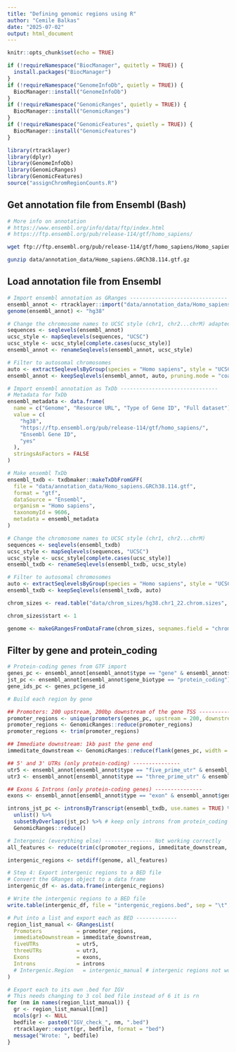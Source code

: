 ```yaml
---
title: "Defining genomic regions using R"
author: "Cemile Balkas"
date: "2025-07-02"
output: html_document
---
```


```r
knitr::opts_chunk$set(echo = TRUE)

if (!requireNamespace("BiocManager", quitetly = TRUE)) {
  install.packages("BiocManager")
}
if (!requireNamespace("GenomeInfoDb", quietly = TRUE)) {
  BiocManager::install("GenomeInfoDb")
}
if (!requireNamespace("GenomicRanges", quietly = TRUE)) {
  BiocManager::install("GenomicRanges")
}
if (!requireNamespace("GenomicFeatures", quietly = TRUE)) {
  BiocManager::install("GenomicFeatures")
}

library(rtracklayer)
library(dplyr)
library(GenomeInfoDb)
library(GenomicRanges)
library(GenomicFeatures)
source("assignChromRegionCounts.R")
```

## Get annotation file from Ensembl (Bash)

```bash
# More info on annotation
# https://www.ensembl.org/info/data/ftp/index.html
# https://ftp.ensembl.org/pub/release-114/gtf/homo_sapiens/

wget ftp://ftp.ensembl.org/pub/release-114/gtf/homo_sapiens/Homo_sapiens.GRCh38.114.gtf.gz -P data/annotation_data

gunzip data/annotation_data/Homo_sapiens.GRCh38.114.gtf.gz
```

## Load annotation file from Ensembl

```r
# Import ensembl annotation as GRanges -------------------------------
ensembl_annot <- rtracklayer::import("data/annotation_data/Homo_sapiens.GRCh38.114.gtf")
genome(ensembl_annot) <- "hg38"

# Change the chromosome names to UCSC style (chr1, chr2...chrM) adapted from: https://www.bioconductor.org/packages/release/bioc/vignettes/GenomeInfoDb/inst/doc/GenomeInfoDb.pdf
sequences <- seqlevels(ensembl_annot)
ucsc_style <- mapSeqlevels(sequences, "UCSC")
ucsc_style <- ucsc_style[complete.cases(ucsc_style)]
ensembl_annot <- renameSeqlevels(ensembl_annot, ucsc_style)

# Filter to autosomal chromosomes
auto <- extractSeqlevelsByGroup(species = "Homo sapiens", style = "UCSC", group = "auto")
ensembl_annot <- keepSeqlevels(ensembl_annot, auto, pruning.mode = "coarse")

# Import ensembl annotation as TxDb -------------------------------
# Metadata for TxDb
ensembl_metadata <- data.frame(
  name = c("Genome", "Resource URL", "Type of Gene ID", "Full dataset"),
  value = c(
    "hg38",
    "https://ftp.ensembl.org/pub/release-114/gtf/homo_sapiens/",
    "Ensembl Gene ID",
    "yes"
  ),
  stringsAsFactors = FALSE
)

# Make ensembl TxDb
ensembl_txdb <- txdbmaker::makeTxDbFromGFF(
  file = "data/annotation_data/Homo_sapiens.GRCh38.114.gtf",
  format = "gtf",
  dataSource = "Ensembl",
  organism = "Homo sapiens",
  taxonomyId = 9606,
  metadata = ensembl_metadata
)

# Change the chromosome names to UCSC style (chr1, chr2...chrM)
sequences <- seqlevels(ensembl_txdb)
ucsc_style <- mapSeqlevels(sequences, "UCSC")
ucsc_style <- ucsc_style[complete.cases(ucsc_style)]
ensembl_txdb <- renameSeqlevels(ensembl_txdb, ucsc_style)

# Filter to autosomal chromosomes
auto <- extractSeqlevelsByGroup(species = "Homo sapiens", style = "UCSC", group = "auto")
ensembl_txdb <- keepSeqlevels(ensembl_txdb, auto)
```


```r
chrom_sizes <- read.table("data/chrom_sizes/hg38.chr1_22.chrom.sizes", header = FALSE, col.names = c("chromosome", "length"))

chrom_sizes$start <- 1

genome <- makeGRangesFromDataFrame(chrom_sizes, seqnames.field = "chromosome", start.field = "start", end.field = "length")
```


## Filter by gene and protein_coding
```r
# Protein‐coding genes from GTF import
genes_pc <- ensembl_annot[ensembl_annot$type == "gene" & ensembl_annot$gene_biotype == "protein_coding"]
jst_pc <- ensembl_annot[ensembl_annot$gene_biotype == "protein_coding"]
gene_ids_pc <- genes_pc$gene_id

# Build each region by gene

## Promoters: 200 upstream, 200bp downstream of the gene TSS ---------------
promoter_regions <- unique(promoters(genes_pc, upstream = 200, downstream = 200))
promoter_regions <- GenomicRanges::reduce(promoter_regions)
promoter_regions <- trim(promoter_regions)

## Immediate downstream: 1kb past the gene end
immeditate_downstream <- GenomicRanges::reduce(flank(genes_pc, width = 1000, start = FALSE))

## 5' and 3' UTRs (only protein‐coding) ---------------
utr5 <- ensembl_annot[ensembl_annot$type == "five_prime_utr" & ensembl_annot$gene_biotype == "protein_coding"]
utr3 <- ensembl_annot[ensembl_annot$type == "three_prime_utr" & ensembl_annot$gene_biotype == "protein_coding"]

## Exons & Introns (only protein‐coding genes) ---------------
exons <- ensembl_annot[ensembl_annot$type == "exon" & ensembl_annot$gene_biotype == "protein_coding"]

introns_jst_pc <- intronsByTranscript(ensembl_txdb, use.names = TRUE) %>%
  unlist() %>%
  subsetByOverlaps(jst_pc) %>% # keep only introns from protein_coding genes
  GenomicRanges::reduce()

# Intergenic (everything else) --------------- Not working correctly
all_features <- reduce(trim(c(promoter_regions, immeditate_downstream, utr5, utr3, exons, introns)))

intergenic_regions <- setdiff(genome, all_features)

# Step 4: Export intergenic regions to a BED file
# Convert the GRanges object to a data frame
intergenic_df <- as.data.frame(intergenic_regions)

# Write the intergenic regions to a BED file
write.table(intergenic_df, file = "intergenic_regions.bed", sep = "\t", quote = FALSE, row.names = FALSE, col.names = FALSE)

# Put into a list and export each as BED -------------
region_list_manual <- GRangesList(
  Promoters           = promoter_regions,
  immediateDownstream = immeditate_downstream,
  fiveUTRs            = utr5,
  threeUTRs           = utr3,
  Exons               = exons,
  Introns             = introns
  # Intergenic.Region   = intergenic_manual # intergenic regions not working properly...
)

# Export each to its own .bed for IGV
# This needs changing to 3 col bed file instead of 6 it is rn
for (nm in names(region_list_manual)) {
  gr <- region_list_manual[[nm]]
  mcols(gr) <- NULL
  bedfile <- paste0("IGV_check_", nm, ".bed")
  rtracklayer::export(gr, bedfile, format = "bed")
  message("Wrote: ", bedfile)
}
```
